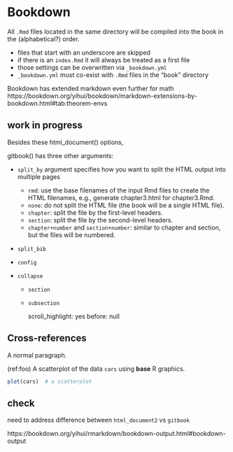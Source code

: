 # Bookdown

All `.Rmd` files located in the same directory will be compiled into the book in the (alphabetical?) order.

- files that start with an underscore are skipped
- if there is an `index.Rmd` it will always be treated as a first file
- those settings can be overwritten via `_bookdown.yml`
- `_bookdown.yml` must co-exist with `.Rmd` files in the "book" directory

Bookdown has extended markdown even further for math https://bookdown.org/yihui/bookdown/markdown-extensions-by-bookdown.html#tab:theorem-envs

## work in progress

Besides these html_document() options,

gitbook() has three other arguments:

- `split_by` argument specifies how you want to split the HTML output into multiple pages

    - `rmd`: use the base filenames of the input Rmd files to create the HTML filenames, e.g., generate chapter3.html for chapter3.Rmd.
    - `none`: do not split the HTML file (the book will be a single HTML file).
    - `chapter`: split the file by the first-level headers.
    - `section`: split the file by the second-level headers.
    - `chapter+number` and `section+number`: similar to chapter and section, but the files will be numbered.

- `split_bib`
- `config`

- `collapse`
    - `section`
    - `subsection`

      scroll_highlight: yes
      before: null


## Cross-references

A normal paragraph.

(ref:foo) A scatterplot of the data `cars` using **base** R graphics.

```r
plot(cars)  # a scatterplot
```

## check

need to address difference between `html_document2` vs `gitbook`

https://bookdown.org/yihui/rmarkdown/bookdown-output.html#bookdown-output
